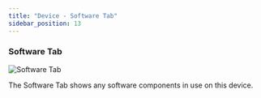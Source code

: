 ```yaml
---
title: "Device - Software Tab"
sidebar_position: 13
---
```


### Software Tab

![Software Tab](/assets/images/media_1432074429886.png)

The Software Tab shows any software components in use on this device.

